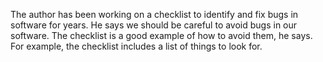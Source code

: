  The author has been working on a checklist to identify and fix bugs in software for years. He says we should be careful to avoid bugs in our software. The checklist is a good example of how to avoid them, he says. For example, the checklist includes a list of things to look for.